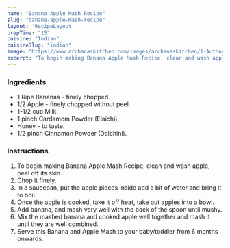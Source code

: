 ---
name: "Banana Apple Mash Recipe"
slug: "banana-apple-mash-recipe"
layout: 'RecipeLayout'
prepTime: "15"
cuisine: "Indian"
cuisineSlug: "indian"
image: "https://www.archanaskitchen.com/images/archanaskitchen/1-Author/dharajoshi333-gmail.com/Apple_Banana_Mash_Food_For_Babies_and_Toddlers_Indian_Recipes_Food_For_Kids_-1.jpg"
excerpt: "To begin making Banana Apple Mash Recipe, clean and wash apple, peel off its skin"
---

### Ingredients

- 1 Ripe Bananas - finely chopped.
- 1/2 Apple - finely chopped without peel.
- 1-1/2 cup Milk.
- 1 pinch Cardamom Powder (Elaichi).
- Honey - to taste.
- 1/2 pinch Cinnamon Powder (Dalchini).

### Instructions

1. To begin making Banana Apple Mash Recipe, clean and wash apple, peel off its skin.
1. Chop it finely.
1. In a saucepan, put the apple pieces inside add a bit of water and bring it to boil.
1. Once the apple is cooked, take it off heat, take out apples into a bowl.
1. Add banana, and mash very well with the back of the spoon until mushy.
1. Mix the mashed banana and cooked apple well together and mash it until they are well combined.
1. Serve this Banana and Apple Mash to your baby/toddler from 6 months onwards.
